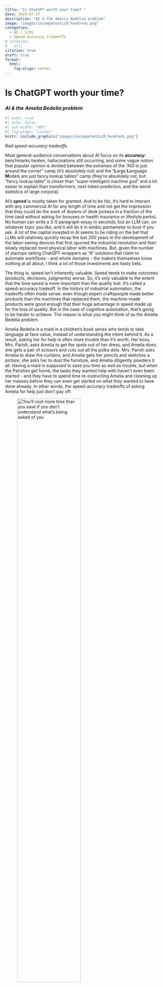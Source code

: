 ```yaml
---
title: "Is ChatGPT worth your time? "
date: 2025-07-27
description: "AI & the Amelia Bedelia problem"
image: "images/incompetentLLM_hundreds.png"
categories:
  - AI / LLMs
  - Speed-accuracy tradeoffs
# citation: 
#   url: 
citation: true
draft: true
format:
  html:
    fig-align: center
---
```


# Is ChatGPT worth your time? 
### *AI & the Amelia Bedelia problem*


```r
#| eval: true
#| echo: false
#| out-width: "40%"
#| fig-align: "center"
knitr::include_graphics("images/incompetentLLM_hundreds.png")
```

::: {.center-text .small-text}
*Bad speed-accuracy tradeoffs*
:::


Most general-audience conversations about AI focus on its ***accuracy***: benchmarks beaten, hallucinations still occurring, and some vague notion 
that popular opinion is divided between the extremes of the "AGI is just around the corner" camp (it's absolutely not) 
and the "**L**arge **L**anguage **M**odels are just fancy lookup tables" camp (they're absolutely not, but "fancy lookup table" is closer than "super-intelligent 
machine god" and a lot easier to explain than transformers, next-token prediction, and the weird statistics of large corpora). 

AI's ***speed*** is mostly taken for granted. And to be fair, it's hard to interact with any commercial AI for any length of time and not get the impression 
that they could do the work of dozens of desk jockeys in a fraction of the time (and without asking for bonuses or health insurance or lifestyle perks). 
No human can write a 3-5 paragraph essay in seconds; but an LLM can, on whatever topic you like, and it will do it in iambic pentameter to boot if you ask.
A lot of the capital invested in AI seems to be riding on the bet that LLMs will relatively quickly recap the last 200 years in the development of the 
labor-saving devices that first spurred the industrial revolution and then slowly replaced most physical labor with machines. But, given the number of startups 
selling ChatGPT-wrappers as "A" solutions that claim to automate workflows - and whole domains - the makers themselves know nothing at all about, 
I think a lot of those investments are hasty bets. 

The thing is, speed isn't inherently valuable. Speed tends to make outcomes (products, decisions, judgments) worse. So, it's only valuable to the extent 
that the time saved is more important than the quality lost. It's called a speed-accuracy tradeoff. In the history of industrial automation, the tradeoffs 
often made sense: even though expert craftspeople made better products than the machines that replaced them, the machine-made products were good enough that 
their huge advantage in speed made up for the loss of quality. But in the case of cognitive automation, that's going to be harder to achieve. The reason is 
what you might think of as the Amelia Bedelia problem. 

Amelia Bedelia is a maid in a children's book series who tends to take language at face value, instead of understanding the intent behind it. As a result, 
asking her for help is often more trouble than it's worth. Her boss, Mrs. Parish, asks Amelia to get the spots out of her dress, and Amelia does: she gets 
a pair of scissors and cuts out all the polka dots. Mrs. Parish asks Amelia to draw the curtains, and Amelia gets her pencils and sketches a picture; she asks 
her to dust the furniture, and Amelia diligently powders it all. Having a maid is supposed to save you time as well as trouble, but when the Parishes get home, 
the tasks they wanted help with haven't even been started - and they have to spend time re-instructing Amelia and cleaning up her messes before they can even 
get started on what they wanted to have done already. In other words, the speed-accuracy tradeoffs of asking Amelia for help just don't pay off.

![You'll cost more time than you save if you don't understand what's being asked of you](images/AmeliaBedelia_examples.png){width="70%"}

The speed-accuracy tradeoffs of asking LLMs for help often don't pay off either, for very similar reasons: like Amelia, *LLMs don't understand what's 
being asked of them*. The problem is that human languages are ambiguous (e.g., "drawing curtains" and "dusting furniture"), unlike formal languages 
(mathematical logics, programming languages, etc). So, figuring out *what people mean* by what they say requires some legwork. You have to compare what 
someone says to the beliefs and intentions you would expect that *specific* person to have, given the aspects of the world around them that you take to 
be most relevant to them at them at that *specific* moment (which typically includes you or whoever they're talking to, their beliefs about you, and 
often their beliefs about what you believe about them). In humans and some other species, that legwork is done by what cognitive scientists and 
philosophers of mind call "theory of mind" (ToM for short, or sometimes just "mentalizing"). Language is just one part of ToM. The more critical part, 
which doesn't require language (although it can certainly help) is being able to figure out what people believe, want, and intend. That's the part that 
allows you to more quickly and accurately coordinate (beliefs-goals-behaviors) with them, and probably what ToM evolved to do. Without ToM, the 
speed-accuracy tradeoffs of asking / offering help probably wouldn't pay off. 

Suppose your spouse is going to grill chicken, and calls out "would you grab the bag of charcoal from the bottom shelf in the basement pantry?" 
The bag of charcoal you see on the bottom shelf is almost empty, but you see a new bag on the top shelf. What do you do? Because of ToM, you don't 
have to spend time cross-checking the mismatch with them. You can see that there's not enough charcoal in the bag they mentioned to make grill with. 
You also know your pantry doesn't have more bags of charcoal than these two, and ToM tells you that like most people, they'd want to use up one before 
opening the other. You know that they weren't looking at what you're seeing down here in the basement, so ToM tells you that they must not have known 
that bottom bag didn't have enough chips - or they may have forgotten, or simply wanted to remind you there was an old bag to use up before opening another. 
And because of ToM, you know that *regardless of what they said*, their *goal* is to grill chicken. So, ToM tells you to bring *both* bags of charcoal, ensuring 
that they have enough to grill the chicken, and can use up the one that's almost empty before opening the new one. That understanding of how to respond to 
your spouse's request isn't something that's decodable from just the language they used.

But what's critical from a speed-accuracy perspective is that because your spouse can trust you to make those judgments yourself, they don't feel the need 
to spend time specifying them in advance, and don't expect you to spend time asking for clarification, either. If they couldn't be sure you'd understand 
what they wanted, it might have turned out to be faster to go get the chocolate chips themselves than to spend extra time and effort trying to shout 
clarifications back and forth on the basement stairs, or trying to give exhaustive instructions from the outset ("I need about 30 or 40 briquettes, so check 
whether the open bag on the bottom shelf has enough, and bring it if it does; otherwise bring the unopened bag on the top shelf too"). ToM makes humans very 
very good at managing these kinds of speed-accuracy tradeoffs when we're collaborating with others, in a way that LLMs are not.

Since we can't rely on LLMs to do ToM reasoning, we have to be extra specific. But it's a weird, Amelia-Bedelia kind of specificity that becomes incredibly 
difficult to get right whenever projects are relatively complex or niche. Anyone who has interacted with any commercial AI in a serious way has encountered 
something like it. This reddit post puts it in a nutshell: 

![LLMs don't understand either the problem you're trying to solve or what would count as a solution for you](images/slop_vibeCoding.jpeg){width="40%"}

The lesson here is that any request you make to an LLM is going to involve spending time on some combination of (1) explaining yourself in exhaustive 
detail (relative to what you'd need to do for another non-Amelia human) in order to ensure the LLM has enough context to give a useful answer, (2) crosschecking 
the LLM's responses to catch hallucinations, (3) re-prompting to try to tweak not-quite-right-output, and occasionally (4) dealing with things like its weird
 alternations between apologizing for an absurd mistake (as it proceeds to make another absurd mistake) and denying that it's made any mistakes at all. 

All of the time you spend doing that has to be subtracted from the time you "saved" by asking it for help in the first place. And that's before you even 
start to account for all the time you and everyone else will have to waste on problems caused by other people using AI to either deliberately pump out 
bullshit, or simply using it without enough concern for getting high-quality/accurate output. In short, once you add up all of those inefficiencies, it's 
much less clear that AI is going to save you any time, much less beat the speed-accuracy tradeoffs.

To be clear, I'm not saying that there won't be *any* use-cases where AI has good speed-accuracy tradeoffs: it will consistently save time in some contexts, 
just like it's consistently accurate in some contexts. For instance, OpenAI's o4 model has never given me regex code that doesn't work, which is consistent 
with the general pattern of people finding it pretty useful for coding & programming - at least simple/small-scale coding. 

What I'm saying is that when an LLM is worth your time, it won't be because they've replaced human expertise. It will be because the solutions to the problem 
are so commonly known that the LLM will be able to find them without understanding either the problem you're trying to solve or what would count as a solution 
for you. 

But if the problem you're trying to solve is the kind where you'd balk if someone said "let's send Amelia Bedelia to ask the experts what they think we should do", 
you should also balk at someone suggesting you rely too much on an LLM. 